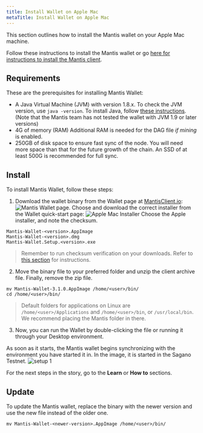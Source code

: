 ```yaml
---
title: Install Wallet on Apple Mac
metaTitle: Install Wallet on Apple Mac
---
```


This section outlines how to install the Mantis wallet on your Apple Mac machine.

Follow these instructions to install the Mantis wallet or go [here for instructions to install the Mantis client](/install/install-client).


## Requirements

These are the prerequisites for installing Mantis Wallet:
* A Java Virtual Machine (JVM) with version 1.8.x.
    To check the JVM version, use `java -version`.
    To install Java, follow [these instructions](https://java.com/en/download/help/download_options.html).
    (Note that  the Mantis team has not tested the wallet with JVM 1.9 or later versions)
* 4G of memory (RAM)
    Additional RAM is needed for the DAG file _if mining_ is enabled.
* 250GB of disk space to ensure fast sync of the node. You will need more space than that for the future growth of the chain. An SSD of at least 500G is recommended for full sync.

## Install

To install Mantis Wallet, follow these steps:

1. Download the wallet binary from the Wallet page at [MantisClient.io](https://mantisclient.io/):
![Mantis Wallet page](../images/1-Download.png).
Choose and download the correct installer from the Wallet quick-start page:
![Apple Mac Installer](../images/2c-Download-Installer.png)
Choose the Apple installer, and note the checksum.
```
Mantis-Wallet-<version>.AppImage
Mantis-Wallet-<version>.dmg
Mantis-Wallet.Setup.<version>.exe
```

> Remember to run checksum verification on your downloads. Refer to [this section](first-steps/downloads#checksum) for instructions.

2. Move the binary file to your preferred folder and unzip the client archive file. Finally, remove the zip file.

```
mv Mantis-Wallet-3.1.0.AppImage /home/<user>/bin/
cd /home/<user>/bin/
```

> Default folders for applications on Linux are `/home/<user>/Applications` and `/home/<user>/bin`, or `/usr/local/bin`. We recommend placing the Mantis folder in there.


3. Now, you can run the Wallet by double-clicking the file or running it through your Desktop environment.

As soon as it starts, the Mantis wallet begins synchronizing with the environment you have started it in. In the image, it is started in the Sagano Testnet.
![setup 1](../images/4-Setup-1.png)

For the next steps in the story, go to the **Learn** or **How to** sections.

## Update

To update the Mantis wallet, replace the binary with the newer version and use the new file instead of the older one.

```
mv Mantis-Wallet-<newer-version>.AppImage /home/<user>/bin/
```
